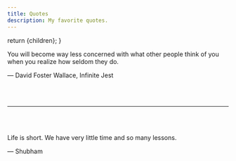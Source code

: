 ```yaml
---
title: Quotes
description: My favorite quotes.
---
```



  return <ContentLayout metadata={metadata}>{children}</ContentLayout>;
}

You will become way less concerned with what other people think of you when you realize how seldom they do.

— David Foster Wallace, Infinite Jest

<br />
<br />

---

<br />
<br />

Life is short. We have very little time and so many lessons.

— Shubham
